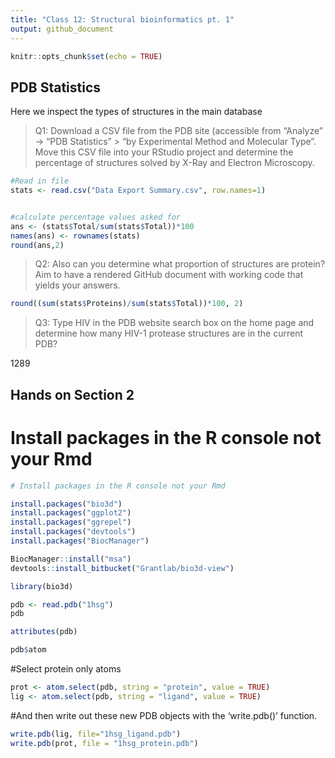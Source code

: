 ```yaml
---
title: "Class 12: Structural bioinformatics pt. 1"
output: github_document
---
```


```r
knitr::opts_chunk$set(echo = TRUE)
```

## PDB Statistics 

Here we inspect the types of structures in the main database

> Q1: Download a CSV file from the PDB site (accessible from “Analyze” -> “PDB Statistics” >
“by Experimental Method and Molecular Type”. Move this CSV file into your RStudio project
and determine the percentage of structures solved by X-Ray and Electron Microscopy. 

```r
#Read in file
stats <- read.csv("Data Export Summary.csv", row.names=1)


#calculate percentage values asked for
ans <- (stats$Total/sum(stats$Total))*100
names(ans) <- rownames(stats)
round(ans,2)
```

> Q2: Also can you determine what proportion of structures are protein? Aim to have a rendered GitHub
document with working code that yields your answers.

```r
round((sum(stats$Proteins)/sum(stats$Total))*100, 2)
```


> Q3: Type HIV in the PDB website search box on the home page and determine how many
HIV-1 protease structures are in the current PDB?

1289


## Hands on Section 2


# Install packages in the R console not your Rmd
```r
# Install packages in the R console not your Rmd

install.packages("bio3d")
install.packages("ggplot2")
install.packages("ggrepel")
install.packages("devtools")
install.packages("BiocManager")

BiocManager::install("msa")
devtools::install_bitbucket("Grantlab/bio3d-view")
```


```r
library(bio3d)

pdb <- read.pdb("1hsg")
pdb
```

```r
attributes(pdb)
```

```r
pdb$atom
```

#Select protein only atoms

```r
prot <- atom.select(pdb, string = "protein", value = TRUE)
lig <- atom.select(pdb, string = "ligand", value = TRUE)


```

#And then write out these new PDB objects with the 'write.pdb()' function.

```r
write.pdb(lig, file="1hsg_ligand.pdb")
write.pdb(prot, file = "1hsg_protein.pdb")
```





